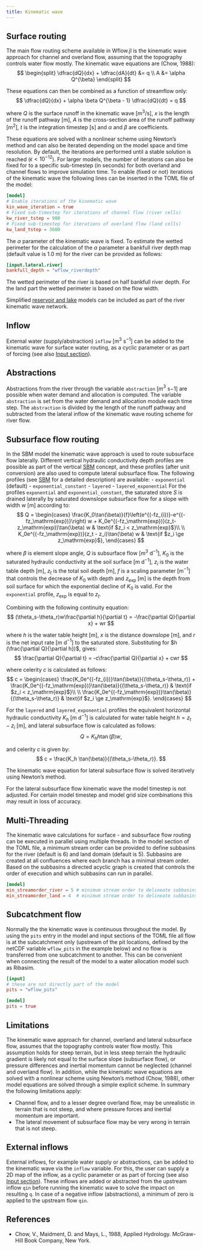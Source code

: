 ```yaml
---
title: Kinematic wave
---
```


## Surface routing
The main flow routing scheme available in Wflow.jl is the kinematic wave approach for
channel and overland flow, assuming that the topography controls water flow mostly. The
kinematic wave equations are (Chow, 1988):
$$
\begin{split}
\dfrac{dQ}{dx} + \dfrac{dA}{dt} &= q \\
A &= \alpha Q^{\beta}
\end{split}
$$

These equations can then be combined as a function of streamflow only:
$$
\dfrac{dQ}{dx} + \alpha \beta Q^{\beta - 1} \dfrac{dQ}{dt} = q
$$

where $Q$ is the surface runoff in the kinematic wave [m$^3$/s], $x$ is the length of
the runoff pathway [m], $A$ is the cross-section area of the runoff pathway [m$^{2}$],
$t$ is the integration timestep [s] and $\alpha$ and $\beta$ are coefficients.

These equations are solved with a nonlinear scheme using Newton's method and can also be
iterated depending on the  model space and time resolution. By default, the iterations are
performed until a stable solution is reached ($\epsilon < 10^{-12}$). For larger models,
the number of iterations can also be fixed for to a specific sub-timestep (in seconds) for
both overland and channel flows to improve simulation time. To enable (fixed or not)
iterations of the kinematic wave the following lines can be inserted in the TOML file of the
model:

```toml
[model]
# Enable iterations of the kinematic wave
kin_wave_iteration = true
# Fixed sub-timestep for iterations of channel flow (river cells)
kw_river_tstep = 900
# Fixed sub-timestep for iterations of overland flow (land cells)
kw_land_tstep = 3600
```

The $\alpha$ parameter of the kinematic wave is fixed. To estimate the wetted perimeter
for the calculation of the $\alpha$ parameter a bankfull river depth map (default value
is 1.0 m) for the river can be provided as follows:

```toml
[input.lateral.river]
bankfull_depth = "wflow_riverdepth"
```

The wetted perimeter of the river is based on half bankfull river depth. For the land part the
wetted perimeter is based on the flow width.

Simplified [reservoir and lake](@ref reservoir_lake) models can be included as part of the
river kinematic wave network.

## Inflow
External water (supply/abstraction) `inflow` [m$^3$ s$^{-1}$]  can be added to the
kinematic wave for surface water routing, as a cyclic parameter or as part of forcing (see
also [Input section](@ref)).

## Abstractions
Abstractions from the river through the variable `abstraction` [m$^3$ s${-1}$] are
possible when water demand and allocation is computed. The variable `abstraction` is set
from the water demand and allocation module each time step. The `abstraction` is divided by
the length of the runoff pathway and subtracted from the lateral inflow of the kinematic
wave routing scheme for river flow.

## Subsurface flow routing
In the SBM model the kinematic wave approach is used to route subsurface flow laterally.
Different vertical hydraulic conductivity depth profiles are possible as part of the
vertical [SBM](@ref soil) concept, and these profiles (after unit conversion) are also used
to compute lateral subsurface flow. The following profiles (see [SBM](@ref soil) for a
detailed description) are available:
- `exponential` (default)
- `exponential_constant`
- `layered`
- `layered_exponential`
For the profiles `exponential` and `exponential_constant`, the saturated store $S$ is
drained laterally by saturated downslope subsurface flow for a slope with width $w$ [m]
according to:
$$
Q = \begin{cases}
\frac{K_0\tan(\beta)}{f}\left(e^{(-fz_{i})}-e^{(-fz_\mathrm{exp})}\right) w +
K_0e^{(-fz_\mathrm{exp})}(z_t-z_\mathrm{exp})\tan(\beta) w & \text{if $z_i < z_\mathrm{exp}$}\\
\\
K_0e^{(-fz_\mathrm{exp})}(z_t - z_i)\tan(\beta) w & \text{if $z_i \ge z_\mathrm{exp}$},
\end{cases}
$$

where $\beta$ is element slope angle, $Q$ is subsurface flow [m$^{3}$ d$^{-1}$],
$K_0$ is the saturated hydraulic conductivity at the soil surface [m d$^{-1}$], $z_i$
is the water table depth [m], $z_{t}$ is the total soil depth [m], $f$ is a scaling
parameter [m$^{-1}$] that controls the decrease of $K_0$ with depth and
$z_\mathrm{exp}$ [m] is the depth from soil surface for which the exponential decline of
$K_0$ is valid. For the `exponential` profile, $z_\mathrm{exp}$ is equal to $z_t$.

Combining with the following continuity equation:
$$
(\theta_s-\theta_r)w\frac{\partial h}{\partial t} = -\frac{\partial Q}{\partial x} + wr
$$

where $h$ is the water table height [m], $x$ is the distance downslope [m], and $r$ is
the net input rate [m d$^{-1}$] to the saturated store. Substituting for $h
(\frac{\partial Q}{\partial h})$, gives:
$$
\frac{\partial Q}{\partial t} = -c\frac{\partial Q}{\partial x} + cwr
$$

where celerity $c$ is calculated as follows:
$$
c = \begin{cases}
\frac{K_0e^{(-fz_{i})}\tan(\beta)}{(\theta_s-\theta_r)}
+ \frac{K_0e^{(-fz_\mathrm{exp})}\tan(\beta)}{(\theta_s-\theta_r)}  & \text{if $z_i < z_\mathrm{exp}$}\\
\\
\frac{K_0e^{(-fz_\mathrm{exp})}\tan(\beta)}{(\theta_s-\theta_r)} & \text{if $z_i \ge z_\mathrm{exp}$}.
\end{cases}
$$

For the `layered` and `layered_exponential` profiles the equivalent horizontal hydraulic
conductivity $K_h$ [m d$^{-1}$] is calculated for water table height $h = z_t-z_i$
[m], and lateral subsurface flow is calculated as follows:
$$
Q = K_h h \tan(\beta) w,
$$

and celerity $c$ is given by:
$$
c = \frac{K_h \tan(\beta)}{(\theta_s-\theta_r)}.
$$

The kinematic wave equation for lateral subsurface flow is solved iteratively using Newton's
method.

::: {.callout-note}
  For the lateral subsurface flow kinematic wave the model timestep is not adjusted.
  For certain model timestep and model grid size combinations this may result in loss of
  accuracy.
:::

## Multi-Threading
The kinematic wave calculations for surface - and subsurface flow routing can be executed in
parallel using multiple threads. In the model section of the TOML file, a minimum stream
order can be provided to define subbasins for the river (default is 6) and land domain
(default is 5). Subbasins are created at all confluences where each branch has a minimal
stream order. Based on the subbasins a directed acyclic graph is created that controls the
order of execution and which subbasins can run in parallel.

```toml
[model]
min_streamorder_river = 5 # minimum stream order to delineate subbasins for river domain, default is 6
min_streamorder_land = 4  # minimum stream order to delineate subbasins for land domain, default is 5
```

## Subcatchment flow
Normally the the kinematic wave is continuous throughout the model. By using the `pits`
entry in the model and input sections of the TOML file all flow is at the subcatchment only
(upstream of the pit locations, defined by the netCDF variable `wflow_pits` in the example
below) and no flow is transferred from one subcatchment to another. This can be convenient
when connecting the result of the model to a water allocation model such as Ribasim.

```toml
[input]
# these are not directly part of the model
pits = "wflow_pits"

[model]
pits = true
```

## Limitations
The kinematic wave approach for channel, overland and lateral subsurface flow, assumes that
the topography controls water flow mostly. This assumption holds for steep terrain, but in
less steep terrain the hydraulic gradient is likely not equal to the surface slope
(subsurface flow), or pressure differences and inertial momentum cannot be neglected
(channel and overland flow). In addition, while the kinematic wave equations are solved
with a nonlinear scheme using Newton's method (Chow, 1988), other model equations are solved
through a simple explicit scheme. In summary the following limitations apply:

+ Channel flow, and to a lesser degree overland flow, may be unrealistic in terrain that is
  not steep, and where pressure forces and inertial momentum are important.
+ The lateral movement of subsurface flow may be very wrong in terrain that is not steep.

## External inflows
External inflows, for example water supply or abstractions, can be added to the kinematic
wave via the `inflow` variable. For this, the user can supply a 2D map of the inflow, as a
cyclic parameter or as part of forcing (see also [Input section](@ref)). These inflows are
added or abstracted from the upstream inflow `qin` before running the kinematic wave to
solve the impact on resulting `q`. In case of a negative inflow (abstractions), a minimum of
zero is applied to the upstream flow `qin`.

## References
+ Chow, V., Maidment, D. and Mays, L., 1988, Applied Hydrology. McGraw-Hill Book Company,
  New York.
